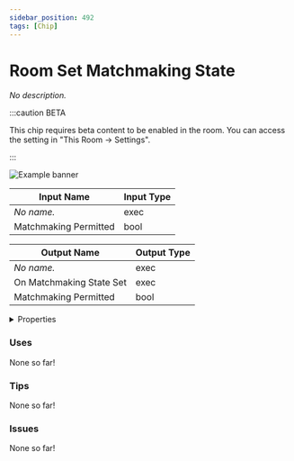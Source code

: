 ```yaml
---
sidebar_position: 492
tags: [Chip]
---
```


# Room Set Matchmaking State

*No description.*

:::caution BETA

This chip requires beta content to be enabled in the room. You can access the setting in "This Room -> Settings".

:::

![Example banner](./assets/be4decd2-56a0-46af-8e96-091261946fd9.svg)

| Input Name | Input Type |
|-----------|-----------|
| *No name.* | exec |
| Matchmaking Permitted | bool |

| Output Name | Output Type |
|-----------|-----------|
| *No name.* | exec |
| On Matchmaking State Set | exec |
| Matchmaking Permitted | bool |


<details>
  <summary>Properties</summary>
  <div>
    <div>
    <table>
      <thead>
        <tr>
          <th>Is beta required?</th>
          <th>✅</th>
        </tr>
        <tr>
          <th>Is this chip a trolling risk?</th>
          <th>❌</th>
        </tr>
        <tr>
          <th>Chip UUID</th>
          <th>be4decd2-56a0-46af-8e96-091261946fd9</th>
        </tr>
      </thead>
    </table>
    </div>
  </div>
</details>

### Uses

None so far!

### Tips

None so far!

### Issues

None so far!